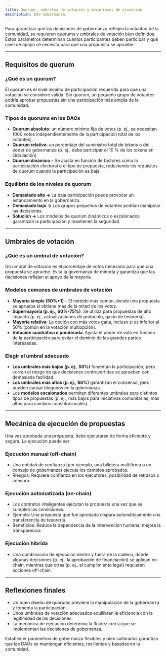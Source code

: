 ```yaml
---
title: Quorums, umbrales de votación y mecanismos de ejecución
description: DAO Gobernanza
---
```


Para garantizar que las decisiones de gobernanza reflejen la voluntad de la comunidad, se requieren quorums y umbrales de votación bien definidos. Estos parámetros determinan cuántos participantes deben participar y qué nivel de apoyo se necesita para que una propuesta se apruebe.

---

## Requisitos de quorum

### ¿Qué es un quorum?
El quorum es el nivel mínimo de participación requerido para que una votación se considere válida. Sin quorum, un pequeño grupo de votantes podría aprobar propuestas sin una participación más amplia de la comunidad.

### Tipos de quorums en las DAOs

- **Quorum absoluto**: un número mínimo fijo de votos (p. ej., se necesitan 1000 votos independientemente de la participación total de los votantes).
- **Quorum relativo**: un porcentaje del suministro total de tokens o del poder de gobernanza (p. ej., debe participar el 10 % de los tokens en circulación). 
- **Quorum dinámico** – Se ajusta en función de factores como la participación electoral o el tipo de propuesta, reduciendo los requisitos de quorum cuando la participación es baja.

### Equilibrio de los niveles de quorum

- **Demasiado alto →** La baja participación puede provocar un estancamiento en la gobernanza.
- **Demasiado bajo →** Los grupos pequeños de votantes podrían manipular las decisiones.
- **Solución →** Los modelos de quorum dinámicos o escalonados garantizan la participación y mantienen la seguridad.

---

## Umbrales de votación

### ¿Qué es un umbral de votación?
Un umbral de votación es el porcentaje de votos necesario para que una propuesta se apruebe. Evita la governanza de minoría y garantiza que las decisiones reflejen el apoyo de la mayoría.

### Modelos comunes de umbrales de votación

- **Mayoría simple (50%+1)** – El método más común, donde una propuesta se aprueba si obtiene más de la mitad de los votos. 
- **Supermayoría (p. ej., 60%-75%)**: Se utiliza para propuestas de alto impacto (p. ej., actualizaciones de protocolo, gasto de tesorería).
- **Mayoría relativa**: La opción con más votos gana, incluso si es inferior al 50% (común en la votación multiopción).
- **Votación cuadrática o ponderada**: Ajusta el poder de voto en función de la participación para evitar el dominio de las grandes partes interesadas.

### Elegir el umbral adecuado

- **Los umbrales más bajos (p. ej., 50%)** fomentan la participación, pero corren el riesgo de que decisiones controvertidas se aprueben con demasiada facilidad.
- **Los umbrales más altos (p. ej., 66%)** garantizan el consenso, pero pueden causar bloqueos en la gobernanza.
- Los **modelos escalonados** permiten diferentes umbrales para distintos tipos de propuestas (p. ej., más bajos para iniciativas comunitarias, más altos para cambios constitucionales).

---

## Mecánica de ejecución de propuestas

Una vez aprobada una propuesta, debe ejecutarse de forma eficiente y segura. La ejecución puede ser:

### Ejecución manual (off-chain)
- Una entidad de confianza (por ejemplo, una billetera multifirma o un consejo de gobernanza) ejecuta los cambios aprobados.
- Riesgos: Requiere confianza en los ejecutores; posibilidad de retrasos o censura.

### Ejecución automatizada (on-chain)
- Los contratos inteligentes ejecutan la propuesta una vez que se cumplen las condiciones.
- Ejemplo: Una propuesta que fue aprobada dispara automáticamente una transferencia de tesorería.
- Beneficios: Reduce la dependencia de la intervención humana; mejora la transparencia.

### Ejecución híbrida
- Una combinación de ejecución dentro y fuera de la cadena, donde algunas decisiones (p. ej., la aprobación de financiación) se aplican on-chain, mientras que otras (p. ej., el cumplimiento legal) requieren acciones off-chain.

---

## Reflexiones finales

- Un buen diseño de quorums previene la manipulación de la gobernanza y fomenta la participación.
- Unos umbrales de votación adecuados equilibran la eficiencia con la legitimidad de las decisiones.
- La mecánica de ejecución determina la fluidez con la que se implementan las decisiones de gobernanza.

Establecer parámetros de gobernanza flexibles y bien calibrados garantiza que las DAOs se mantengan eficientes, resilientes y basadas en la comunidad.